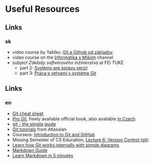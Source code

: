 # Useful Resources

## Links 
### sk
- video course by Yablko: [Git a Github od základov](https://www.youtube.com/watch?v=0v5K4GvK4Gs)
- video course on the [Informatika s Mišom](https://www.youtube.com/playlist?list=PLNAMH_0HgWT-ey31hQqrmi_Rgr4OVWgH3) channel
- subject *Základy softvérového inžinierstva* at FEI TUKE
    - part 2: [Systémy pre správu verzií](https://kurzy.kpi.fei.tuke.sk/zsi/labs/02-git.html)
    - part 3: [Práca s vetvami v systéme Git](https://kurzy.kpi.fei.tuke.sk/zsi/labs/03-git.html)

## Links 
### en
- [Git cheat sheet](https://education.github.com/git-cheat-sheet-education.pdf)
- *[Pro Git](https://git-scm.com/book/en/v2)*, freely available official book, also available [in Czech](https://git-scm.com/book/cs/v2)
- [git - the simple guide](https://rogerdudler.github.io/git-guide/)
- [Git tutorials](https://www.atlassian.com/git/tutorials) from Atlassian
- Coursera: [Introduction to Git and GitHub](https://www.coursera.org/learn/introduction-git-github/)
- Missing Semester of CS Education, [Lecture 6: Version Control (git)](https://www.youtube.com/watch?v=2sjqTHE0zok)
- [Learn how Git works internally with simple diagrams](https://medium.com/@praveenmuth2/learn-how-git-works-internally-with-simple-diagrams-a9349dc32831)
- [Markdown Guide](https://www.markdownguide.org/)
- [Learn Markdown in 5 minutes](https://manan-tank.medium.com/learn-markdown-in-5-minutes-7cc01405495e)

